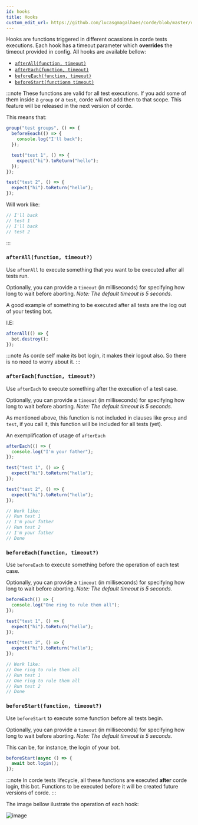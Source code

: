 ```yaml
---
id: hooks
title: Hooks
custom_edit_url: https://github.com/lucasgmagalhaes/corde/blob/master/docs/Hooks.mdx
---
```


Hooks are functions triggered in different ocassions in corde tests executions. Each hook has a timeout parameter which **overrides** the timeout provided in config. All hooks are available bellow:

- [`afterAll(function, timeout)`](/docs/hooks#afterallfunction-timeout)
- [`afterEach(function, timeout)`](/docs/hooks#aftereachfunction-timeout)
- [`beforeEach(function, timeout)`](/docs/hooks#beforeeachfunction-timeout)
- [`beforeStart(functionm timeout)`](/docs/hooks#beforestartfunction-timeout)

:::note These functions are valid for all test executions. If you add some of them inside a `group` or a `test`, corde will not add then to that scope. This feature will be released in the next version of corde.

This means that:

```typescript
group("test groups", () => {
  beforeEeach(() => {
    console.log("I'll back");
  });

  test("test 1", () => {
    expect("hi").toReturn("hello");
  });
});

test("test 2", () => {
  expect("hi").toReturn("hello");
});
```

Will work like:

```typescript
// I'll back
// test 1
// I'll back
// test 2
```

:::

### `afterAll(function, timeout?)`

Use `afterAll` to execute something that you want to be executed after all tests run.

Optionally, you can provide a `timeout` (in milliseconds) for specifying how long to wait before aborting. _Note: The default timeout is 5 seconds._

A good example of something to be executed after all tests are the log out of your testing bot.

I.E:

```typescript
afterAll(() => {
  bot.destroy();
});
```

:::note As corde self make its bot login, it makes their logout also. So there is no need to worry about it. :::

### `afterEach(function, timeout?)`

Use `afterEach` to execute something after the execution of a test case.

Optionally, you can provide a `timeout` (in milliseconds) for specifying how long to wait before aborting. _Note: The default timeout is 5 seconds._

As mentioned above, this function is not included in clauses like `group` and `test`, if you call it, this function will be included for all tests (yet).

An exemplification of usage of `afterEach`

```typescript
afterEach(() => {
  console.log("I'm your father");
});

test("test 1", () => {
  expect("hi").toReturn("hello");
});

test("test 2", () => {
  expect("hi").toReturn("hello");
});

// Work like:
// Run test 1
// I'm your father
// Run test 2
// I'm your father
// Done
```

### `beforeEach(function, timeout?)`

Use `beforeEach` to execute something before the operation of each test case.

Optionally, you can provide a `timeout` (in milliseconds) for specifying how long to wait before aborting. _Note: The default timeout is 5 seconds._

```typescript
beforeEach(() => {
  console.log("One ring to rule them all");
});

test("test 1", () => {
  expect("hi").toReturn("hello");
});

test("test 2", () => {
  expect("hi").toReturn("hello");
});

// Work like:
// One ring to rule them all
// Run test 1
// One ring to rule them all
// Run test 2
// Done
```

### `beforeStart(function, timeout?)`

Use `beforeStart` to execute some function before all tests begin.

Optionally, you can provide a `timeout` (in milliseconds) for specifying how long to wait before aborting. _Note: The default timeout is 5 seconds._

This can be, for instance, the login of your bot.

```typescript
beforeStart(async () => {
  await bot.login();
});
```

:::note In corde tests lifecycle, all these functions are executed **after** corde login, this bot. Functions to be executed before it will be created future versions of corde. :::

The image bellow ilustrate the operation of each hook:

<div style={{textAlign: 'center'}}>

![image](/img/corde_hooks_lifecycle.png)

</div>
